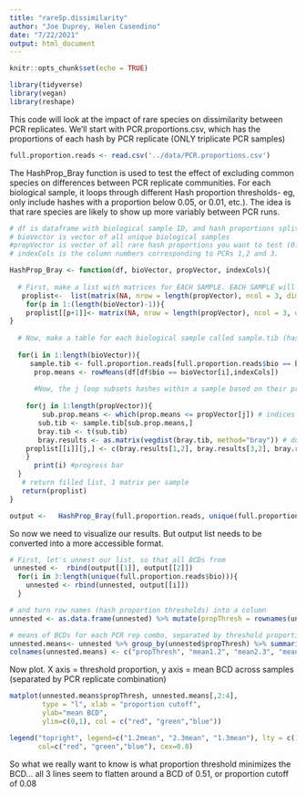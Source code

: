 ```yaml
---
title: "rareSp.dissimilarity"
author: "Joe Duprey, Helen Casendino"
date: "7/22/2021"
output: html_document
---
```


```r
knitr::opts_chunk$set(echo = TRUE)
```
```r
library(tidyverse)
library(vegan)
library(reshape)
```

This code will look at the impact of rare species on dissimilarity between PCR replicates. We'll start with PCR.proportions.csv, which has the proportions of each hash by PCR replicate (ONLY triplicate PCR samples)

```r
full.proportion.reads <- read.csv('../data/PCR.proportions.csv')
```

The HashProp_Bray function is used to test the effect of excluding common species on differences between PCR replicate communities. For each biological sample, it loops through different Hash proportion thresholds- eg, only include hashes with a proportion below 0.05, or 0.01, etc.). The idea is that rare species are likely to show up more variably between PCR runs.

```r
# df is dataframe with biological sample ID, and hash proportions split up by PCR rep
# bioVector is vector of all unique biological samples
#propVector is vector of all rare hash proportions you want to test (0.01 = lower 1% of reads in a sample)
# indexCols is the column numbers corresponding to PCRs 1,2 and 3.

HashProp_Bray <- function(df, bioVector, propVector, indexCols){  
  
  # First, make a list with matrices for EACH SAMPLE. EACH SAMPLE will have BCDs for 1.2,2.3,1.3 for each Hash proportion threshold
   proplist<-  list(matrix(NA, nrow = length(propVector), ncol = 3, dimnames = list(propVector, c(1.2,2.3,1.3))))
    for(p in 1:(length(bioVector)-1)){
    proplist[[p+1]]<- matrix(NA, nrow = length(propVector), ncol = 3, dimnames = list(propVector, c(1.2,2.3,1.3)))
}
   
  # Now, make a table for each biological sample called sample.tib (hash proportions from each PCR run). Also, make read.means, which gets the average hash proportion across PCR runs. 
   
  for(i in 1:length(bioVector)){
     sample.tib <- full.proportion.reads[full.proportion.reads$bio == bioVector[i],c(4:6)]
      prop.means <- rowMeans(df[df$bio == bioVector[i],indexCols]) 
    
      #Now, the j loop subsets hashes within a sample based on their proportion. So, if the first element of propVector is .001, we will only be looking at BCD between PCR reps for Hashes that occupy 0.1% of the sample (averaged across PCR reps).
      
    for(j in 1:length(propVector)){
        sub.prop.means <- which(prop.means <= propVector[j]) # indices of read means below proportion threshhold for this sample
       sub.tib <- sample.tib[sub.prop.means,] 
       bray.tib <- t(sub.tib)
       bray.results <- as.matrix(vegdist(bray.tib, method="bray")) # do BCD on subset
    proplist[[i]][j,] <- c(bray.results[1,2], bray.results[3,2], bray.results[1,3]) # PCR 1&2, 2&3, 1&3
    }
      print(i) #progress bar
  }
   # return filled list, 1 matrix per sample
   return(proplist)
}

output <-   HashProp_Bray(full.proportion.reads, unique(full.proportion.reads$bio),seq(0.00011, 0.1, 0.0001), c(4:6))
```

So now we need to visualize our results. But output list needs to be converted into a more accessible format. 

```r

# First, let's unnest our list, so that all BCDs from
 unnested <-  rbind(output[[1]], output[[2]])
  for(i in 3:length(unique(full.proportion.reads$bio))){
    unnested <- rbind(unnested, output[[i]])
  }

# and turn row names (hash proportion thresholds) into a column
unnested <- as.data.frame(unnested) %>% mutate(propThresh = rownames(unnested))

# means of BCDs for each PCR rep combo, separated by threshold proportion
unnested.means<- unnested %>% group_by(unnested$propThresh) %>% summarise_at(c("1.2", "2.3","1.3"), mean)
colnames(unnested.means) <- c("propThresh", "mean1.2", "mean2.3", "mean1.3")
``` 

Now plot. X axis = threshold proportion, y axis = mean BCD across samples (separated by PCR replicate combination)

```r
matplot(unnested.means$propThresh, unnested.means[,2:4],
        type = "l", xlab = "proportion cutoff",
        ylab="mean BCD",
        ylim=c(0,1), col = c("red", "green","blue"))

legend("topright", legend=c("1.2mean", "2.3mean", "1.3mean"), lty = c(1,2,3),
       col=c("red", "green","blue"), cex=0.8)
```

So what we really want to know is what proportion threshold minimizes the BCD... all 3 lines seem to flatten around a BCD of 0.51, or proportion cutoff of 0.08

